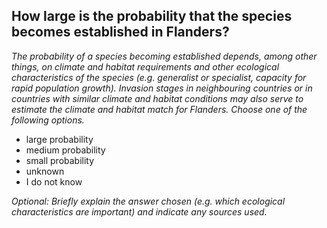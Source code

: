 

## How large is the probability that the species becomes established in Flanders?

*The probability of a species becoming established depends, among other things, on climate and habitat requirements and other ecological characteristics of the species (e.g. generalist or specialist, capacity for rapid population growth).  Invasion stages in neighbouring countries or in countries with similar climate and habitat conditions may also serve to estimate the climate and habitat match for Flanders. Choose one of the following options.*

- large probability
- medium probability
- small probability
- unknown
- I do not know

*Optional: Briefly explain the answer chosen (e.g. which ecological characteristics are important) and indicate any sources used.*

&nbsp;

\newpage
